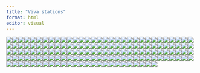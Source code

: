 ```yaml
---
title: "Viva stations"
format: html
editor: visual
---
```


![](images/Xray.jpeg)![](images/Xray%20tka.jpeg)![](images/Wear.jpeg)![](images/Wallerian%20degn.jpeg)![](images/Viscoelasticity.jpeg)![](images/visco%20elastic.jpeg)![](images/Vertebra%20development.jpeg)![](images/VB.jpeg)![](images/usg.jpeg)![](images/Ulnar%20n.jpeg)![](images/True%20#%20stress.jpeg)![](images/Trochanter%20#.jpeg)![](images/Trial.jpeg)![](images/Trabiculae.jpeg)![](images/Thigh.jpeg)![](images/Theatre.jpeg)![](images/Tension%20band.jpeg)![](images/tendon.jpeg)![](images/Talus.jpeg)![](images/Syst%20review.jpeg)![](images/Synovium.jpeg)![](images/Suspension%20bridge.jpeg)![](images/Survival%20analysis.jpeg)![](images/Study.jpeg)![](images/Stress.jpeg)![](images/Stress%20strain.jpeg)![](images/Strain%20hardening.jpeg)![](images/SR%20and%20Meta%20analysis.jpeg)![](images/Spinal%20cord%20dev.jpeg)![](images/Sensitivity.jpeg)![](images/Selenius.jpeg)![](images/SE%20of%20mean.jpeg)![](images/Screw.jpeg)![](images/screening.jpeg)![](images/Sciatic%20n.jpeg)![](images/Scaphoid%20#.jpeg)![](images/Scan%20105.jpeg)![](images/Scan%20103.jpeg)![](images/Scan%20101.jpeg)![](images/Scan%20100.jpeg)![](images/SC%20syndrome.jpeg)![](images/Sanders.jpeg)![](images/sacral%20plexus.jpeg)![](images/Rotator%20cuff%202.jpeg)![](images/Rotator%20cuff%201.jpeg)![](images/Rickets.jpeg)![](images/Renal%20Osteodystrophy.jpeg)![](images/Rate%20dep%20deformation.jpeg)![](images/Radial%20n.jpeg)![](images/Pyriformis%20relation.jpeg)![](images/Prox%20humerus%20#.jpeg)![](images/Prox%20humerus%20#%20copy.jpeg)![](images/Proteoglycan.jpeg)![](images/Prosthesis.jpeg)![](images/Posterior%20knee.jpeg)![](images/Polydactly.jpeg)![](images/Physis.jpeg)![](images/Physeal%20plate.jpeg)![](images/PG.jpeg)![](images/Paronychia%20and%20felon.jpeg)![](images/p%20value.jpeg)![](images/P%20value%20better.jpeg)![](images/outcome2.jpeg)![](images/outcome.jpeg)![](images/OSTEOCLAST.jpeg)![](images/Orthotic.jpeg)![](images/Offset%20yield%20stress.jpeg)![](images/OCD.jpeg)![](images/Obturator%20N.jpeg)![](images/OA.jpeg)![](images/nerve.jpeg)![](images/Neer%20types.jpeg)![](images/NCS2.jpeg)![](images/NCS.jpeg)![](images/NCS%20dupli.jpeg)![](images/muscle.jpeg)![](images/MRI.jpeg)![](images/Moment%20area.jpeg)![](images/meniscus.jpeg)![](images/Meniscus%20full.jpeg)![](images/Median%20n.jpeg)![](images/measure%20of%20effect.jpeg)![](images/lumbar%20plexus.jpeg)![](images/Lubrication.jpeg)![](images/Load%20elongation.jpeg)![](images/Lines%20acetabulum.jpeg)![](images/Limb%20bud.jpeg)![](images/lig%20vs%20tendon.jpeg)![](images/Lateral%20ligament.jpeg)![](images/Keinbock.jpeg)![](images/IV%20Disc.jpeg)![](images/HTO.jpeg)![](images/Hand%20spaces.jpeg)![](images/Hand%20spaces%20copy.jpeg)![](images/Hand%20spaces%20better.jpeg)![](images/Hand%20compartment.jpeg)![](images/Hallus%20valgus.jpeg)![](images/Graff.jpeg)![](images/Gait.jpeg)![](images/Funnel.jpeg)![](images/Funnel%20plot.jpeg)![](images/fracture%20healing.jpeg)![](images/FR%20Orthosis.jpeg)![](images/Forest.jpeg)![](images/foot%20compartment.jpeg)![](images/floating%20shoulder.jpeg)![](images/Femoral%20triangle.jpeg)![](images/femoral%20n.jpg)![](images/FBD.jpeg)![](images/EMG.jpeg)![](images/EMG%202.jpeg)![](images/elbo%20stabiliser.jpeg)![](images/Distal%20tibia%20polar%20moment.jpeg)![](images/Disc%20herniation.jpeg)![](images/DHS.jpeg)![](images/Deformity%203.jpeg)![](images/Deformity%202.jpeg)![](images/DDD.jpeg)![](images/DCO.jpeg)![](images/CTS.jpeg)![](images/CTS%20incision.jpeg)![](images/CT.jpeg)![](images/CT%20acetabulum.jpeg)![](images/Corrilation%20and%20regression.jpeg)![](images/coracoid.jpeg)![](images/Cloting.jpeg)![](images/clavicle.jpeg)![](images/CI.jpeg)![](images/cement.jpeg)![](images/CE%20and%20Acetabular%20index.jpeg)![](images/Carpal%20tunnel.jpeg)![](images/Ca%20homiostasis.jpeg)![](images/bracheal%20plexus.jpeg)![](images/bone.jpeg)![](images/Bone%20scan%20and%20pet.jpeg)![](images/Blood%20supply%20femur%20head.jpeg)![](images/articular%20cartilage.jpeg)![](images/articular%20cartilage%20damage.jpeg)![](images/Arm%20changes.jpeg)![](images/Arches.jpeg)![](images/AP.Jjpeg.jpeg)![](images/Ankle%20scopy.jpeg)![](images/Anisotropic.jpeg)![](images/AFF.jpeg)![](images/action%20potential.jpeg)![](images/ACL.jpeg)![](images/ACL%20screw.jpeg)![](images/Acetabulum.jpeg)![](images/#%20column%20spine.jpeg)
